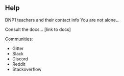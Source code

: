 ## Help

DNP1 teachers and their contact info
You are not alone...

Consult the docs... [link to docs]

Communities:

- Gitter
- Slack
- Discord
- Reddit
- Stackoverflow
